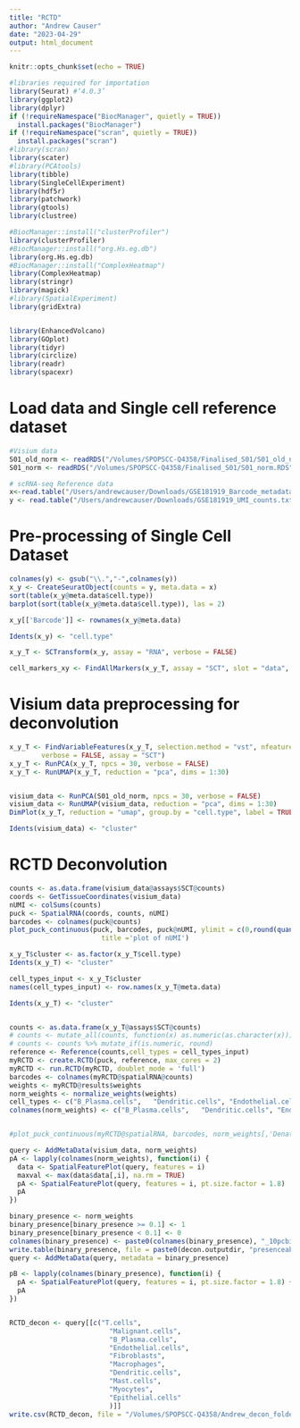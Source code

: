 ```yaml
---
title: "RCTD"
author: "Andrew Causer"
date: "2023-04-29"
output: html_document
---
```


```r
knitr::opts_chunk$set(echo = TRUE)
```


```r
#libraries required for importation
library(Seurat) #‘4.0.3’
library(ggplot2)
library(dplyr)
if (!requireNamespace("BiocManager", quietly = TRUE))
  install.packages("BiocManager")
if (!requireNamespace("scran", quietly = TRUE))
  install.packages("scran")
#library(scran)
library(scater)
#library(PCAtools)
library(tibble)
library(SingleCellExperiment)
library(hdf5r) 
library(patchwork)
library(gtools)
library(clustree)

#BiocManager::install("clusterProfiler")
library(clusterProfiler)
#BiocManager::install("org.Hs.eg.db")
library(org.Hs.eg.db)
#BiocManager::install("ComplexHeatmap")
library(ComplexHeatmap)
library(stringr)
library(magick)
#library(SpatialExperiment)
library(gridExtra)


library(EnhancedVolcano)
library(GOplot)
library(tidyr)
library(circlize)
library(readr)
library(spacexr)
```

# Load data and Single cell reference dataset
```r

#Visium data
S01_old_norm <- readRDS("/Volumes/SPOPSCC-Q4358/Finalised_S01/S01_old_norm.RDS")
S01_norm <- readRDS("/Volumes/SPOPSCC-Q4358/Finalised_S01/S01_norm.RDS")

# scRNA-seq Reference data
x<-read.table("/Users/andrewcauser/Downloads/GSE181919_Barcode_metadata.txt.gz")
y <- read.table("/Users/andrewcauser/Downloads/GSE181919_UMI_counts.txt.gz")
```


# Pre-processing of Single Cell Dataset 
```r

colnames(y) <- gsub("\\.","-",colnames(y))
x_y <- CreateSeuratObject(counts = y, meta.data = x)
sort(table(x_y@meta.data$cell.type))
barplot(sort(table(x_y@meta.data$cell.type)), las = 2)

x_y[['Barcode']] <- rownames(x_y@meta.data)

Idents(x_y) <- "cell.type"

x_y_T <- SCTransform(x_y, assay = "RNA", verbose = FALSE)

cell_markers_xy <- FindAllMarkers(x_y_T, assay = "SCT", slot = "data", only.pos = TRUE, min.pct = 0.25, logfc.threshold = 0.25)
```

# Visium data preprocessing for deconvolution
```r
x_y_T <- FindVariableFeatures(x_y_T, selection.method = "vst", nfeatures = 2000,
        verbose = FALSE, assay = "SCT")
x_y_T <- RunPCA(x_y_T, npcs = 30, verbose = FALSE)
x_y_T <- RunUMAP(x_y_T, reduction = "pca", dims = 1:30)


visium_data <- RunPCA(S01_old_norm, npcs = 30, verbose = FALSE)
visium_data <- RunUMAP(visium_data, reduction = "pca", dims = 1:30)
DimPlot(x_y_T, reduction = "umap", group.by = "cell.type", label = TRUE) #+ NoLegend()

Idents(visium_data) <- "cluster"
```


# RCTD Deconvolution
```r
counts <- as.data.frame(visium_data@assays$SCT@counts)
coords <- GetTissueCoordinates(visium_data)
nUMI <- colSums(counts)
puck <- SpatialRNA(coords, counts, nUMI)
barcodes <- colnames(puck@counts)
plot_puck_continuous(puck, barcodes, puck@nUMI, ylimit = c(0,round(quantile(puck@nUMI,0.9))), 
                       title ='plot of nUMI')

x_y_T$cluster <- as.factor(x_y_T$cell.type)
Idents(x_y_T) <- "cluster"

cell_types_input <- x_y_T$cluster
names(cell_types_input) <- row.names(x_y_T@meta.data) 

Idents(x_y_T) <- "cluster"


counts <- as.data.frame(x_y_T@assays$SCT@counts)
# counts <- mutate_all(counts, function(x) as.numeric(as.character(x)))
# counts <- counts %>% mutate_if(is.numeric, round)
reference <- Reference(counts,cell_types = cell_types_input)
myRCTD <- create.RCTD(puck, reference, max_cores = 2)
myRCTD <- run.RCTD(myRCTD, doublet_mode = 'full')
barcodes <- colnames(myRCTD@spatialRNA@counts)
weights <- myRCTD@results$weights
norm_weights <- normalize_weights(weights)
cell_types <- c("B_Plasma.cells",   "Dendritic.cells", "Endothelial.cells",  "Epithelial.cells",       "Fibroblasts",       "Macrophages", "Malignant.cells",        "Mast.cells",          "Myocytes",           "T.cells")
colnames(norm_weights) <- c("B_Plasma.cells",   "Dendritic.cells", "Endothelial.cells",  "Epithelial.cells",       "Fibroblasts",       "Macrophages", "Malignant.cells",        "Mast.cells",          "Myocytes",           "T.cells")


#plot_puck_continuous(myRCTD@spatialRNA, barcodes, norm_weights[,'Denate'], ylimit = c(0,0.5), title ='plot of Dentate weights')

query <- AddMetaData(visium_data, norm_weights)
pA <- lapply(colnames(norm_weights), function(i) {
  data <- SpatialFeaturePlot(query, features = i)
  maxval <- max(data$data[,i], na.rm = TRUE)
  pA <- SpatialFeaturePlot(query, features = i, pt.size.factor = 1.8)
  pA
})

binary_presence <- norm_weights
binary_presence[binary_presence >= 0.1] <- 1
binary_presence[binary_presence < 0.1] <- 0
colnames(binary_presence) <- paste0(colnames(binary_presence), "_10pcbinary") %>% gsub("_wt", "", .)
write.table(binary_presence, file = paste0(decon.outputdir, "presenceabsence_10pc.txt"), sep = "\t", quote = FALSE, col.names = NA)
query <- AddMetaData(query, metadata = binary_presence)

pB <- lapply(colnames(binary_presence), function(i) {
  pA <- SpatialFeaturePlot(query, features = i, pt.size.factor = 1.8) + scale_fill_gradientn(limits = c(0, 1), colors = c("white", "lightseagreen"))
  pA
})


RCTD_decon <- query[[c("T.cells",
                         "Malignant.cells",
                         "B_Plasma.cells",
                         "Endothelial.cells",
                         "Fibroblasts",
                         "Macrophages",
                         "Dendritic.cells",
                         "Mast.cells",
                         "Myocytes",
                         "Epithelial.cells"
                         )]]
write.csv(RCTD_decon, file = "/Volumes/SPOPSCC-Q4358/Andrew_decon_folder/RCTD_results.csv")

```


